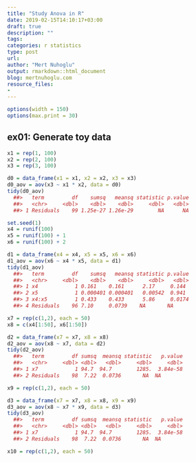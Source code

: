 ```yaml
---
title: "Study Anova in R"
date: 2019-02-15T14:10:17+03:00 
draft: true
description: ""
tags:
categories: r statistics
type: post
url:
author: "Mert Nuhoglu"
output: rmarkdown::html_document
blog: mertnuhoglu.com
resource_files:
-
---
```


<style>
  .main-container {
    max-width: 1600px !important;
  }
</style>

``` r
options(width = 150)
options(max.print = 30)
``` 

## ex01: Generate toy data

``` r
x1 = rep(1, 100)
x2 = rep(2, 100)
x3 = rep(3, 100)
``` 

``` r
d0 = data_frame(x1 = x1, x2 = x2, x3 = x3)
d0_aov = aov(x3 ~ x1 * x2, data = d0)
tidy(d0_aov)
  ##>   term         df    sumsq   meansq statistic p.value
  ##>   <chr>     <dbl>    <dbl>    <dbl>     <dbl>   <dbl>
  ##> 1 Residuals    99 1.25e-27 1.26e-29        NA      NA
``` 

``` r
set.seed(1)
x4 = runif(100)
x5 = runif(100) + 1
x6 = runif(100) + 2
``` 

``` r
d1 = data_frame(x4 = x4, x5 = x5, x6 = x6)
d1_aov = aov(x6 ~ x4 * x5, data = d1)
tidy(d1_aov)
  ##>   term         df    sumsq   meansq statistic p.value
  ##>   <chr>     <dbl>    <dbl>    <dbl>     <dbl>   <dbl>
  ##> 1 x4            1 0.161    0.161      2.17     0.144
  ##> 2 x5            1 0.000401 0.000401   0.00542  0.941
  ##> 3 x4:x5         1 0.433    0.433      5.86     0.0174
  ##> 4 Residuals    96 7.10     0.0739    NA       NA
``` 

``` r
x7 = rep(c(1,2), each = 50)
x8 = c(x4[1:50], x6[1:50])
``` 

``` r
d2 = data_frame(x7 = x7, x8 = x8)
d2_aov = aov(x8 ~ x7, data = d2)
tidy(d2_aov)
  ##>   term         df sumsq  meansq statistic   p.value
  ##>   <chr>     <dbl> <dbl>   <dbl>     <dbl>     <dbl>
  ##> 1 x7            1 94.7  94.7        1285.  3.84e-58
  ##> 2 Residuals    98  7.22  0.0736       NA  NA
``` 

``` r
x9 = rep(c(1,2), each = 50)
``` 

``` r
d3 = data_frame(x7 = x7, x8 = x8, x9 = x9)
d3_aov = aov(x8 ~ x7 * x9, data = d3)
tidy(d3_aov)
  ##>   term         df sumsq  meansq statistic   p.value
  ##>   <chr>     <dbl> <dbl>   <dbl>     <dbl>     <dbl>
  ##> 1 x7            1 94.7  94.7        1285.  3.84e-58
  ##> 2 Residuals    98  7.22  0.0736       NA  NA
``` 

``` r
x10 = rep(c(1,2), each = 50)
``` 



